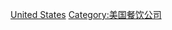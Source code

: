 {{Commonscat|Restaurants in the United States}}

[[Category:各國餐廳|United States]]
[[Category:美国餐饮公司|Category:美国餐饮公司]]